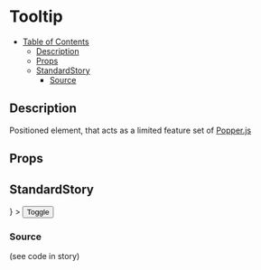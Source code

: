 
<Meta title="general/tooltip" component={Tooltip} />

# Tooltip

- [Table of Contents](#tooltip)
  * [Description](#description)
  * [Props](#props)
  * [StandardStory](#standardstory)
    + [Source](#source)

## Description
Positioned element, that acts as a limited feature set of [Popper.js](https://popper.js.org/)

## Props
<Props of={Tooltip} />

## StandardStory
<Preview>
	<Story name="standard">
		<Paper style={{ display: "flex", justifyContent: "center" }}>
			<Tooltip
				active={boolean("active", true)}
				direction={select(
					"direction",
					{
						"auto-start": "auto-start",
						auto: "auto",
						"auto-end": "auto-end",
						"top-start": "top-start",
						top: "top",
						"top-end": "top-end",
						"right-start": "right-start",
						right: "right",
						"right-end": "right-end",
						"bottom-end": "bottom-end",
						bottom: "bottom",
						"bottom-start": "bottom-start",
						"left-end": "left-end",
						left: "left",
						"left-start": "left-start"
					},
					"right-start"
				)}
				onMouseDownOut={action("onMouseDownOut")}
				tooltip={
					<List>
						<ListItem>
							<ListItemIcon>
								<FaBacon />
							</ListItemIcon>
							<ListItemText primary="Banana" />
						</ListItem>
						<ListItem>
							<ListItemIcon>
								<FaBacon />
							</ListItemIcon>
							<ListItemText primary="Apple" />
						</ListItem>
					</List>
				}
			>
				<Button onClick={action("onClick")}>Toggle</Button>
			</Tooltip>
		</Paper>
	</Story>
</Preview>

### Source
(see code in story)
